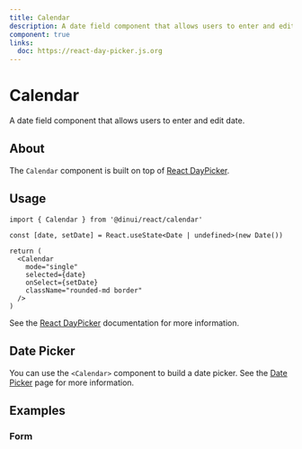 ```yaml
---
title: Calendar
description: A date field component that allows users to enter and edit date.
component: true
links:
  doc: https://react-day-picker.js.org
---
```


# Calendar

A date field component that allows users to enter and edit date.


<Example path="ui/calendar-demo" />

## About

The `Calendar` component is built on top of [React DayPicker](https://react-day-picker.js.org).

## Usage

```tsx
import { Calendar } from '@dinui/react/calendar'
```

```tsx
const [date, setDate] = React.useState<Date | undefined>(new Date())

return (
  <Calendar
    mode="single"
    selected={date}
    onSelect={setDate}
    className="rounded-md border"
  />
)
```

See the [React DayPicker](https://react-day-picker.js.org) documentation for more information.

## Date Picker

You can use the `<Calendar>` component to build a date picker. See the [Date Picker](/ui/date-picker) page for more information.

## Examples

### Form

<Example path="ui/calendar-form" />
